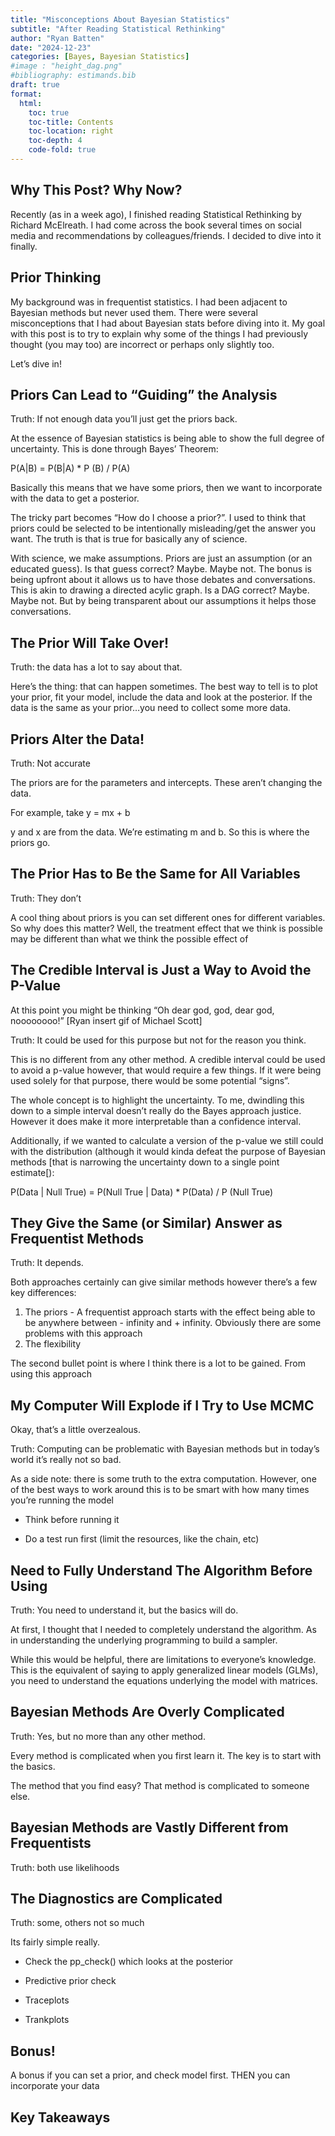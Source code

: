 ```yaml
---
title: "Misconceptions About Bayesian Statistics" 
subtitle: "After Reading Statistical Rethinking"
author: "Ryan Batten"
date: "2024-12-23"
categories: [Bayes, Bayesian Statistics]
#image : "height_dag.png"
#bibliography: estimands.bib
draft: true
format: 
  html:
    toc: true
    toc-title: Contents
    toc-location: right
    toc-depth: 4
    code-fold: true
---
```


## Why This Post? Why Now? 

Recently (as in a week ago), I finished reading Statistical Rethinking by Richard McElreath. I had come across the book several times on social media and recommendations by colleagues/friends. I decided to dive into it finally.

## Prior Thinking

My background was in frequentist statistics. I had been adjacent to Bayesian methods but never used them. There were several misconceptions that I had about Bayesian stats before diving into it. My goal with this post is to try to explain why some of the things I had previously thought (you may too) are incorrect or perhaps only slightly too.

Let's dive in!

## Priors Can Lead to "Guiding" the Analysis

Truth: If not enough data you'll just get the priors back.

At the essence of Bayesian statistics is being able to show the full degree of uncertainty. This is done through Bayes' Theorem:

P(A\|B) = P(B\|A) \* P (B) / P(A)

Basically this means that we have some priors, then we want to incorporate with the data to get a posterior.

The tricky part becomes "How do I choose a prior?". I used to think that priors could be selected to be intentionally misleading/get the answer you want. The truth is that is true for basically any of science.

With science, we make assumptions. Priors are just an assumption (or an educated guess). Is that guess correct? Maybe. Maybe not. The bonus is being upfront about it allows us to have those debates and conversations. This is akin to drawing a directed acylic graph. Is a DAG correct? Maybe. Maybe not. But by being transparent about our assumptions it helps those conversations.

## The Prior Will Take Over! 

Truth: the data has a lot to say about that.

Here's the thing: that can happen sometimes. The best way to tell is to plot your prior, fit your model, include the data and look at the posterior. If the data is the same as your prior...you need to collect some more data.

## Priors Alter the Data! 

Truth: Not accurate

The priors are for the parameters and intercepts. These aren't changing the data.

For example, take y = mx + b

y and x are from the data. We're estimating m and b. So this is where the priors go.

## The Prior Has to Be the Same for All Variables

Truth: They don't

A cool thing about priors is you can set different ones for different variables. So why does this matter? Well, the treatment effect that we think is possible may be different than what we think the possible effect of

## The Credible Interval is Just a Way to Avoid the P-Value

At this point you might be thinking "Oh dear god, god, dear god, noooooooo!" \[Ryan insert gif of Michael Scott\]

Truth: It could be used for this purpose but not for the reason you think.

This is no different from any other method. A credible interval could be used to avoid a p-value however, that would require a few things. If it were being used solely for that purpose, there would be some potential "signs".

The whole concept is to highlight the uncertainty. To me, dwindling this down to a simple interval doesn't really do the Bayes approach justice. However it does make it more interpretable than a confidence interval.

Additionally, if we wanted to calculate a version of the p-value we still could with the distribution (although it would kinda defeat the purpose of Bayesian methods \[that is narrowing the uncertainty down to a single point estimate\[):

P(Data \| Null True) = P(Null True \| Data) \* P(Data) / P (Null True)

## They Give the Same (or Similar) Answer as Frequentist Methods

Truth: It depends.

Both approaches certainly can give similar methods however there's a few key differences:

1.  The priors - A frequentist approach starts with the effect being able to be anywhere between - infinity and + infinity. Obviously there are some problems with this approach
2.  The flexibility

The second bullet point is where I think there is a lot to be gained. From using this approach

## My Computer Will Explode if I Try to Use MCMC

Okay, that's a little overzealous.

Truth: Computing can be problematic with Bayesian methods but in today's world it's really not so bad.

As a side note: there is some truth to the extra computation. However, one of the best ways to work around this is to be smart with how many times you're running the model

-   Think before running it

-   Do a test run first (limit the resources, like the chain, etc)

## Need to Fully Understand The Algorithm Before Using

Truth: You need to understand it, but the basics will do.

At first, I thought that I needed to completely understand the algorithm. As in understanding the underlying programming to build a sampler.

While this would be helpful, there are limitations to everyone's knowledge. This is the equivalent of saying to apply generalized linear models (GLMs), you need to understand the equations underlying the model with matrices.

## Bayesian Methods Are Overly Complicated 

Truth: Yes, but no more than any other method.

Every method is complicated when you first learn it. The key is to start with the basics.

The method that you find easy? That method is complicated to someone else.

## Bayesian Methods are Vastly Different from Frequentists

Truth: both use likelihoods

## The Diagnostics are Complicated

Truth: some, others not so much

Its fairly simple really.

-   Check the pp_check() which looks at the posterior

-   Predictive prior check

-   Traceplots

-   Trankplots

## Bonus!

A bonus if you can set a prior, and check model first. THEN you can incorporate your data

## Key Takeaways

## 
